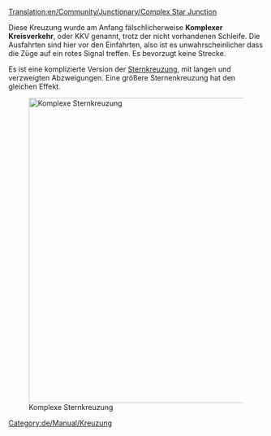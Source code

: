 [[Translation:en/Community/Junctionary/Complex Star Junction]]

{{de/Community/Junctionary/Kreuzungsmenü}}
Diese Kreuzung wurde am Anfang fälschlicherweise '''Komplexer Kreisverkehr''', oder KKV genannt, trotz der nicht vorhandenen Schleife. Die Ausfahrten sind hier vor den Einfahrten, also ist es unwahrscheinlicher dass die Züge auf ein rotes Signal treffen. Es bevorzugt keine Strecke.

Es ist eine komplizierte Version der [[de/Community/Junctionary/Sternkreuzung|Sternkreuzung]], mit langen und verzweigten Abzweigungen. Eine größere Sternenkreuzung hat den gleichen Effekt.

[[File:en/Community/Junctionary/Lgroundabout.png|none|thumb|600px|Komplexe Sternkreuzung]]

{{de/Community/Junctionary/Kreuzungskriterien|Teuer|3|0|1|1|1|1|0|0|0|0|0||Ausgefallene Züge blockieren nur das eine Gleis.|
*Kreuzung kann viele Züge auf einmal handhaben.
*Ist riesig groß.
}}

[[Category:de/Manual/Kreuzung]]